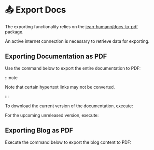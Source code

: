 
# 📤 Export Docs

The exporting functionality relies on the
[jean-humann/docs-to-pdf](https://github.com/jean-humann/docs-to-pdf) package.

An active internet connection is necessary to retrieve data for exporting.

## Exporting Documentation as PDF

Use the command below to export the entire documentation to PDF:

:::note

Note that certain hypertext links may not be converted.

:::

To download the current version of the documentation, execute:

<ExportingDocsBlock version={VERSION} />

For the upcoming unreleased version, execute:

<ExportingDocsBlock next />

## Exporting Blog as PDF

Execute the command below to export the blog content to PDF:

<ExportingBlogBlock />

